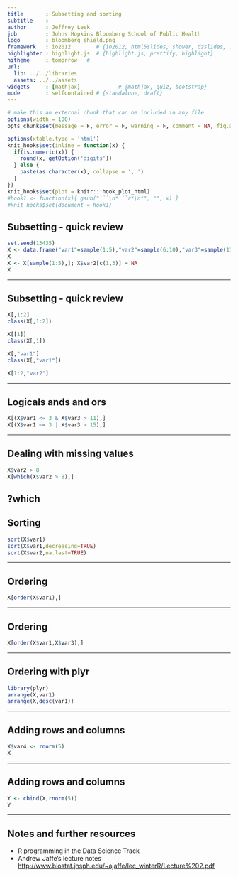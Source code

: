 ```yaml
---
title       : Subsetting and sorting
subtitle    : 
author      : Jeffrey Leek 
job         : Johns Hopkins Bloomberg School of Public Health
logo        : bloomberg_shield.png
framework   : io2012        # {io2012, html5slides, shower, dzslides, ...}
highlighter : highlight.js  # {highlight.js, prettify, highlight}
hitheme     : tomorrow   # 
url:
  lib: ../../libraries
  assets: ../../assets
widgets     : [mathjax]            # {mathjax, quiz, bootstrap}
mode        : selfcontained # {standalone, draft}
---
```



```r
# make this an external chunk that can be included in any file
options(width = 100)
opts_chunk$set(message = F, error = F, warning = F, comment = NA, fig.align = 'center', dpi = 100, tidy = F, cache.path = '.cache/', fig.path = 'fig/')

options(xtable.type = 'html')
knit_hooks$set(inline = function(x) {
  if(is.numeric(x)) {
    round(x, getOption('digits'))
  } else {
    paste(as.character(x), collapse = ', ')
  }
})
knit_hooks$set(plot = knitr:::hook_plot_html)
#hook1 <- function(x){ gsub("```\n*```r*\n*", "", x) }
#knit_hooks$set(document = hook1)
```



## Subsetting - quick review

```r
set.seed(13435)
X <- data.frame("var1"=sample(1:5),"var2"=sample(6:10),"var3"=sample(11:15))
X
X <- X[sample(1:5),]; X$var2[c(1,3)] = NA
X
```

---

## Subsetting - quick review

```r
X[,1:2]
class(X[,1:2])

X[[1]]
class(X[,1])

X[,"var1"]
class(X[,"var1"])

X[1:2,"var2"]
```


---

## Logicals ands and ors

```r
X[(X$var1 <= 3 & X$var3 > 11),]
X[(X$var1 <= 3 | X$var3 > 15),]
```

---

## Dealing with missing values

```r
X$var2 > 8
X[which(X$var2 > 8),]
```
?which
---

## Sorting

```r
sort(X$var1)
sort(X$var1,decreasing=TRUE)
sort(X$var2,na.last=TRUE)
```


---

## Ordering

```r
X[order(X$var1),]
```

---

## Ordering

```r
X[order(X$var1,X$var3),]
```

---

## Ordering with plyr

```r
library(plyr)
arrange(X,var1)
arrange(X,desc(var1))
```


---

## Adding rows and columns

```r
X$var4 <- rnorm(5)
X
```


---

## Adding rows and columns

```r
Y <- cbind(X,rnorm(5))
Y
```


---

## Notes and further resources

* R programming in the Data Science Track
* Andrew Jaffe's lecture notes [http://www.biostat.jhsph.edu/~ajaffe/lec_winterR/Lecture%202.pdf](http://www.biostat.jhsph.edu/~ajaffe/lec_winterR/Lecture%202.pdf)
